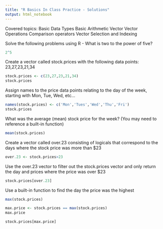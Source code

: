 ---
title: "R Basics In Class Practice - Solutions"
output: html_notebook
---
Covered topics:
Basic Data Types
Basic Arithmetic
Vector
Vector Operations
Comparison operators
Vector Selection and Indexing


Solve the following problems using R - What is two to the power of five? 
```{r}
2^5
```

Create a vector called stock.prices with the following data points: 23,27,23,21,34 
```{r}
stock.prices <- c(23,27,23,21,34)
stock.prices
```

Assign names to the price data points relating to the day of the week, starting with Mon, Tue, Wed, etc...

```{r}
names(stock.prices) <- c('Mon','Tues','Wed','Thu','Fri')
stock.prices
```


What was the average (mean) stock price for the week? (You may need to reference a built-in function) 
```{r}
mean(stock.prices)
```


Create a vector called over.23 consisting of logicals that correspond to the days where the stock price was more than $23 

```{r}
over.23 <- stock.prices>23
```


Use the over.23 vector to filter out the stock.prices vector and only return the day and prices where the price was over $23 
```{r}
stock.prices[over.23]
```

Use a built-in function to find the day the price was the highest
```{r}
max(stock.prices)
```

```{r}
max.price <- stock.prices == max(stock.prices)
max.price
```
```{r}
stock.prices[max.price]
```
